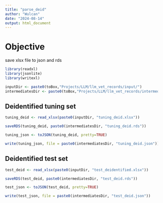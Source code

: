 ```yaml
---
title: "parse_deid"
author: "Wulcan"
date: "2024-08-14"
output: html_document
---
```


# Objective
save xlsx file to json and rds

```r
library(readxl)
library(jsonlite)
library(writexl)

inputDir <- paste0(toBox,"Projects/LLM/llm_vet_records/input/")
intermediatesDir <- paste0(toBox,"Projects/LLM/llm_vet_records/intermediates/parse_deid/")  
```

## Deidentified tuning set
```r

tuning_deid <- read_xlsx(paste0(inputDir, "tuning_deid.xlsx"))

saveRDS(tuning_deid, paste0(intermediatesDir, "tuning_deid.rds"))

tuning_json <- toJSON(tuning_deid, pretty=TRUE)

write(tuning_json, file = paste0(intermediatesDir, "tuning_deid.json")) 
```

## Deidentified test set
```r

test_deid <- read_xlsx(paste0(inputDir, "test_deidentified.xlsx"))

saveRDS(test_deid, paste0(intermediatesDir, "test_deid.rds"))

test_json <- toJSON(test_deid, pretty=TRUE)

write(test_json, file = paste0(intermediatesDir, "test_deid.json")) 

```
